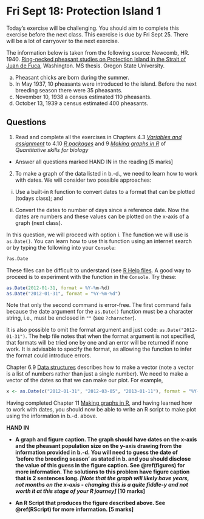 # Fri Sept 18: Protection Island 1 {#PE1}

Today's exercise will be challenging. You should aim to complete this exercise before the next class. This exercise is due by Fri Sept 25. There will be a lot of carryover to the next exercise.

The information below is taken from the following source:
Newcomb, HR. 1940. [Ring-necked pheasant studies on Protection Island in the Strait of Juan de Fuca](https://ir.library.oregonstate.edu/concern/graduate_thesis_or_dissertations/js956j801?locale=en), Washington. MS thesis. Oregon State University.

a.	Pheasant chicks are born during the summer.
b.	In May 1937, 10 pheasants were introduced to the island. Before the next breeding season there were 35 pheasants.
c.	November 10, 1938 a census estimated 110 pheasants.
d.	October 13, 1939 a census estimated 400 pheasants.

## Questions

1. Read and complete all the exercises in Chapters 4.3 [_Variables and assignment_](https://ahurford.github.io/quant-guide-all-courses/rintro.html#variables-and-assignment) to 4.10 [_R packages_](https://ahurford.github.io/quant-guide-all-courses/rintro.html#r-packages) and 9 [_Making graphs in R_](https://ahurford.github.io/quant-guide-all-courses/graph.html) of _Quantitative skills for biology_

-  Answer all questions marked  HAND IN in the reading [5 marks]


2. To make a graph of the data listed in b.-d., we need to learn how to work with dates. We will consider two possible approaches:

i. Use a built-in `R` function to convert dates to a format that can be plotted (todays class); and

ii. Convert the dates to number of days since a reference date. Now the dates are numbers and these values can be plotted on the x-axis of a graph (next class).

In this question, we will proceed with option i. The function we will use is `as.Date()`. You can learn how to use this function using an internet search or by typing the following into your `Console`:

```r
?as.Date
```

These files can be difficult to understand (see [R Help files](https://ahurford.github.io/quant-guide-all-courses/help.html#how-to-interpret-r-help-files). A good way to proceed is to experiment with the function in the `Console`. Try these:

```r
as.Date(2012-01-31, format = %Y-%m-%d)
as.Date("2012-01-31", format = "%Y-%m-%d")
```

Note that only the second command is error-free. The first command fails because the date argument for the `as.Date()` function must be a character string, i.e., must be enclosed in `""` (see `?character`).

It is also possible to omit the format argument and just code: `as.Date("2012-01-31")`. The help file notes that when the format argument is not specified, that formats will be tried one by one and an error will be returned if none work. It is advisable to specify the format, as allowing the function to infer the format could introduce errors.

Chapter 6.9 [Data structures](https://ahurford.github.io/quant-guide-all-courses/rintro.html#data-structures) describes how to make a vector (note a vector is a list of numbers rather than just a single number). We need to make a vector of the dates so that we can make our plot. For example,

```r
x <- as.Date(c("2012-01-31", "2012-03-05", "2013-01-11"), format = "%Y-%m-%d")
```

Having completed Chapter 11 [Making graphs in R](https://ahurford.github.io/quant-guide-all-courses/graph.html), and having learned how to work with dates, you should now be able to write an R script to make plot using the information in b.-d. above.

<strong> HAND IN </strong>

- <strong> A graph and figure caption. The graph should have dates on the x-axis and the pheasant population size on the y-axis drawing from the information provided in b.-d. You will need to guess the date of 'before the breeding season' as stated in b. and you should disclose the value of this guess in the figure caption. See \@ref(figures) for more information. The solutions to this problem have figure caption that is 2 sentences long. _[Note that the graph will likely have years, not months on the x-axis - changing this is a quite fiddle-y and not worth it at this stage of your R journey]_  [10 marks]
</strong>

- <strong> An R Script that produces the figure described above. See \@ref(RScript) for more information. [5 marks]
</strong>
